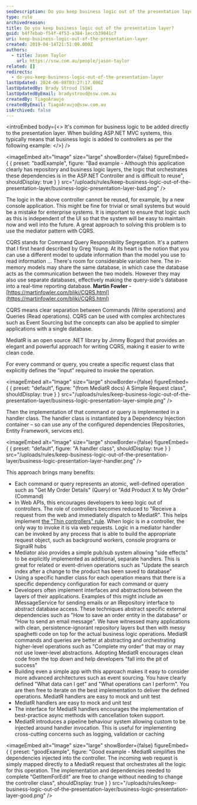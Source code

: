 ```yaml
---
seoDescription: Do you keep business logic out of the presentation layer? MediatR simplifies CQRS and keeps logic independent of UI.
type: rule
archivedreason:
title: Do you keep business logic out of the presentation layer?
guid: b4f7ebab-f54f-4f53-a384-1eccb39041c7
uri: keep-business-logic-out-of-the-presentation-layer
created: 2019-04-14T21:51:09.000Z
authors:
  - title: Jason Taylor
    url: https://ssw.com.au/people/jason-taylor
related: []
redirects:
  - do-you-keep-business-logic-out-of-the-presentation-layer
lastUpdated: 2024-06-08T03:27:17.000Z
lastUpdatedBy: Brady Stroud [SSW]
lastUpdatedByEmail: bradystroud@ssw.com.au
createdBy: TiagoAraujo
createdByEmail: TiagoAraujo@ssw.com.au
isArchived: false
---
```


<introEmbed
  body={<>
It's common for business logic to be added directly to the presentation layer. When building ASP.NET MVC systems, this typically means that business logic is added to controllers as per the following example:
  </>}
/>

<imageEmbed
  alt="Image"
  size="large"
  showBorder={false}
  figureEmbed={ {
    preset: "badExample",
    figure: "Bad example - Although this application clearly has repository and business logic layers, the logic that orchestrates these dependencies is in the ASP.NET Controller and is difficult to reuse",
    shouldDisplay: true
  } }
  src="/uploads/rules/keep-business-logic-out-of-the-presentation-layer/business-logic-presentation-layer-bad.png"
/>


The logic in the above controller cannot be reused, for example, by a new console application. This might be fine for trivial or small systems but would be a mistake for enterprise systems. It is important to ensure that logic such as this is independent of the UI so that the system will be easy to maintain now and well into the future. A great approach to solving this problem is to use the mediator pattern with CQRS.

CQRS stands for Command Query Responsibility Segregation. It's a pattern that I first heard described by Greg Young. At its heart is the notion that you can use a different model to update information than the model you use to read information
...
There's room for considerable variation here. The in-memory models may share the same database, in which case the database acts as the communication between the two models. However they may also use separate databases, effectively making the query-side's database into a real-time reporting database.
**Martin Fowler** - [https://martinfowler.com/bliki/CQRS.html](https://martinfowler.com/bliki/CQRS.html)

CQRS means clear separation between Commands (Write operations) and Queries (Read operations).
CQRS can be used with complex architectures such as Event Sourcing but the concepts can also be applied to simpler applications with a single database.

MediatR is an open source .NET library by Jimmy Bogard that provides an elegant and powerful approach for writing CQRS, making it easier to write clean code.

For every command or query, you create a specific request class that explicitly defines the “input” required to invoke the operation.


<imageEmbed
  alt="Image"
  size="large"
  showBorder={false}
  figureEmbed={ {
    preset: "default",
    figure: "(from MediatR docs) A Simple Request class",
    shouldDisplay: true
  } }
  src="/uploads/rules/keep-business-logic-out-of-the-presentation-layer/business-logic-presentation-layer-simple.png"
/>


Then the implementation of that command or query is implemented in a handler class. The handler class is instantiated by a Dependency Injection container – so can use any of the configured dependencies (Repositories, Entity Framework, services etc).


<imageEmbed
  alt="Image"
  size="large"
  showBorder={false}
  figureEmbed={ {
    preset: "default",
    figure: "A handler class",
    shouldDisplay: true
  } }
  src="/uploads/rules/keep-business-logic-out-of-the-presentation-layer/business-logic-presentation-layer-handler.png"
/>


This approach brings many benefits:

* Each command or query represents an atomic, well-defined operation such as "Get My Order Details" (Query) or "Add Product X to My Order" (Command)
* In Web APIs, this encourages developers to keep logic out of controllers. The role of controllers becomes reduced to "Receive a request from the web and immediately dispatch to MediatR". This helps implement [the "Thin controllers" rule](/do-you-use-thin-controllers-fat-models-and-dumb-views). When logic is in a controller, the only way to invoke it is via web requests. Logic in a mediator handler can be invoked by any process that is able to build the appropriate request object, such as background workers, console programs or SignalR hubs
* Mediator also provides a simple pub/sub system allowing "side effects" to be explicitly implemented as additional, separate handlers. This is great for related or event-driven operations such as "Update the search index after a change to the product has been saved to database"
* Using a specific handler class for each operation means that there is a specific dependency configuration for each command or query
* Developers often implement interfaces and abstractions between the layers of their applications. Examples of this might include an IMessageService for sending emails or an IRepository interface to abstract database access. These techniques abstract specific external dependencies such as "How to save an order entity in the database" or "How to send an email message". We have witnessed many applications with clean, persistence-ignorant repository layers but then with messy spaghetti code on top for the actual business logic operations. MediatR commands and queries are better at abstracting and orchestrating higher-level operations such as "Complete my order" that may or may not use lower-level abstractions. Adopting MediatR encourages clean code from the top down and help developers "fall into the pit of success"
* Building even a simple app with this approach makes it easy to consider more advanced architectures such as event sourcing. You have clearly defined "What data can I get" and "What operations can I perform". You are then free to iterate on the best implementation to deliver the defined operations. MediatR handlers are easy to mock and unit test
* MediatR handlers are easy to mock and unit test
* The interface for MediatR handlers encourages the implementation of best-practice async methods with cancellation token support.
* MediatR introduces a pipeline behaviour system allowing custom to be injected around handler invocation. This is useful for implementing cross-cutting concerns such as logging, validation or caching

<imageEmbed
  alt="Image"
  size="large"
  showBorder={false}
  figureEmbed={ {
    preset: "goodExample",
    figure: "Good example - MediatR simplifies the dependencies injected into the controller. The incoming web request is simply mapped directly to a MediatR request that orchestrates all the logic for this operation. The implementation and dependencies needed to complete “GetItemForEdit” are free to change without needing to change the controller class",
    shouldDisplay: true
  } }
  src="/uploads/rules/keep-business-logic-out-of-the-presentation-layer/business-logic-presentation-layer-good.png"
/>
